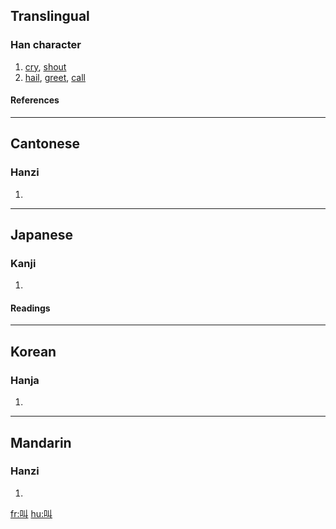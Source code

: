 ==Translingual==
===Han character===
{{Han char|rn=30|rad=口|as=02|sn=5|four=6400<sub>0</sub>|canj=口女中 (RVL)}}
# [[cry]], [[shout]]
# [[hail]], [[greet]], [[call]]
====References====
{{Han ref|kx=0172.060|dkj=03240|dj=0383.020|hdz=10573.020|uh=53EB|ud=21483|bh=A573|bd=42355}}
----
==Cantonese==
===Hanzi===
{{yue-hanzi|jyut=|y=giu3}}
# {{defn|Cantonese}}
----
==Japanese==
===Kanji===
{{ja-kanji|grade=c|rs=口02}}
# {{defn|Japanese}} 
====Readings====
{{ja-readings|on=[[きょう]] (kyō)|kun=[[さけぶ]] (sakebu)}}
----
==Korean==
===Hanja===
{{ko-hanja|hangeul=규|rv=gyu|mr=kyu}}
# {{defn|Korean}}
----
==Mandarin==
===Hanzi===
{{cmn-hanzi|pin=[[jiào]] (jiao4), [[shào]] (shao4)|wg=chiao<sup>4</sup>, shao<sup>4</sup>}}
# {{defn|Mandarin}}

[[fr:叫]]
[[hu:叫]]